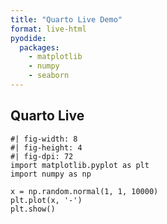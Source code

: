 ```yaml
---
title: "Quarto Live Demo"
format: live-html
pyodide:
  packages:
    - matplotlib
    - numpy
    - seaborn
---
```


## Quarto Live

```pyodide
#| fig-width: 8
#| fig-height: 4
#| fig-dpi: 72
import matplotlib.pyplot as plt
import numpy as np

x = np.random.normal(1, 1, 10000)
plt.plot(x, '-')
plt.show() 
```